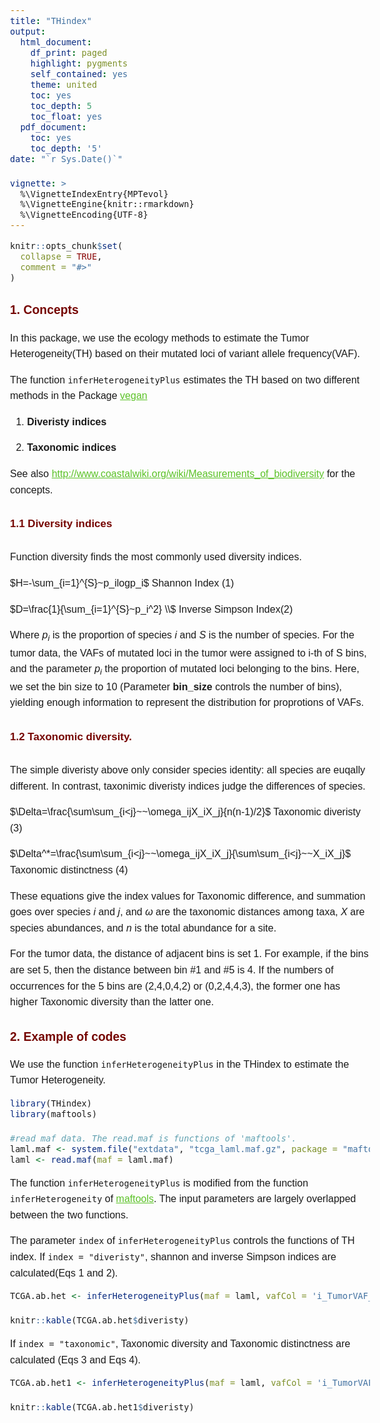 ```yaml
---
title: "THindex"
output:
  html_document:
    df_print: paged
    highlight: pygments
    self_contained: yes
    theme: united
    toc: yes
    toc_depth: 5
    toc_float: yes
  pdf_document:
    toc: yes
    toc_depth: '5'
date: "`r Sys.Date()`"

vignette: >
  %\VignetteIndexEntry{MPTevol}
  %\VignetteEngine{knitr::rmarkdown}
  %\VignetteEncoding{UTF-8}
---
```


<style type="text/css">
    .list-group-item.active,.list-group-item.active:focus,.list-group-item.active:hover {
    background-color: #007510;
    }
    body {
      font-family: Calibri, helvetica, sans-serif;
      font-size: 16px;
      line-height: 1.6;
    }
    h1 {
      font-size: 127%;
      color: #750400;
    }
    h2 {
      font-size: 121%;
      color: #750400;
    }    
    h3 {
      font-weight: bold;
      font-size: 18px;
      color: #750400;
      line-height: 2.4;
    }
    h4 {
      font-weight: bold;
      font-size: 17px;
      color: #750400;
      line-height: 2.1;
    }
    h5{
      font-size: 16px;
      font-weight: bold;
      color: #750400;
      line-height: 1.9;
    }
    a, a:hover {
      font-size: 16px;
      color: #5bc227;
    }

</style>

```r
knitr::opts_chunk$set(
  collapse = TRUE,
  comment = "#>"
)
```

## 1. Concepts

In this package, we use the ecology methods to estimate the Tumor Heterogeneity(TH) based on their mutated loci of variant allele frequency(VAF).

The function `inferHeterogeneityPlus` estimates the TH based on two different methods in the Package [vegan](https://cran.r-project.org/web/packages/vegan/vignettes/diversity-vegan.pdf)

1. **Diveristy indices** 

2. **Taxonomic indices** 

See also <http://www.coastalwiki.org/wiki/Measurements_of_biodiversity> for the concepts.

#### 1.1 Diversity indices

Function diversity finds the most commonly used diversity indices.

$H=-\sum_{i=1}^{S}~p_ilogp_i$      Shannon Index  (1)


$D=\frac{1}{\sum_{i=1}^{S}~p_i^2} \\$       Inverse Simpson Index(2)

Where $p_i$ is the proportion of species $i$ and $S$ is the number of species. For the tumor data, the VAFs of mutated loci in the tumor were assigned to i-th of S bins, and the parameter $p_i$ the proportion of mutated loci belonging to the bins. Here, we set the bin size to 10 (Parameter **bin_size** controls the number of bins), yielding enough information to represent the distribution for proprotions of VAFs.

#### 1.2 Taxonomic diversity.

The simple diveristy above only consider species identity: all species are euqally different. In contrast, taxonimic diveristy indices judge the differences of species. 

$\Delta=\frac{\sum\sum_{i<j}~~\omega_ijX_iX_j}{n(n-1)/2}$    Taxonomic diveristy  (3)

$\Delta^*=\frac{\sum\sum_{i<j}~~\omega_ijX_iX_j}{\sum\sum_{i<j}~~X_iX_j}$      Taxonomic distinctness (4)

These equations give the index values for Taxonomic difference, and summation goes over species $i$ and $j$, and $\omega$ are the taxonomic distances among taxa, $X$ are species abundances, and $n$ is the total abundance for a site.

For the tumor data, the distance of adjacent bins is set 1. For example, if the bins are set 5, then the distance between bin #1 and #5 is 4. If the numbers of occurrences for the 5 bins are (2,4,0,4,2) or (0,2,4,4,3), the former one has higher Taxonomic diversity than the latter one.  

## 2. Example of codes

We use the function `inferHeterogeneityPlus` in the THindex to estimate the Tumor Heterogeneity.

```r

library(THindex)
library(maftools)

#read maf data. The read.maf is functions of 'maftools'.
laml.maf <- system.file("extdata", "tcga_laml.maf.gz", package = "maftools")
laml <- read.maf(maf = laml.maf)

```

The function `inferHeterogeneityPlus` is modified from the function `inferHeterogeneity` of [maftools](https://www.bioconductor.org/packages/release/bioc/html/maftools.html). The input parameters are largely overlapped between the two functions.

The parameter `index` of `inferHeterogeneityPlus` controls the functions of TH index. If `index = "diveristy"`, shannon and inverse Simpson indices are calculated(Eqs 1 and 2).

```r
TCGA.ab.het <- inferHeterogeneityPlus(maf = laml, vafCol = 'i_TumorVAF_WU', index = "diversity")

knitr::kable(TCGA.ab.het$diveristy)
```

If `index = "taxonomic"`, Taxonomic diversity and Taxonomic distinctness are calculated (Eqs 3 and Eqs 4).

```r
TCGA.ab.het1 <- inferHeterogeneityPlus(maf = laml, vafCol = 'i_TumorVAF_WU', index = "taxonomic")

knitr::kable(TCGA.ab.het1$diveristy)

```
